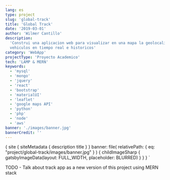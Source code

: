 ```yaml
---
lang: es
type: project
slug: 'global-track'
title: 'Global Track'
date: '2019-03-01'
author: 'Wilmer Cantillo'
description:
  'Construi una aplicacion web para visualizar en una mapa la geolocalizacion de
  vehiculos en tiempo real e historicos'
category: 'WebApp'
projectType: 'Proyecto Academico'
tech: 'LAMP & MERN'
keywords:
  - 'mysql'
  - 'mongo'
  - 'jquery'
  - 'react'
  - 'bootstrap'
  - 'materialUI'
  - 'leaflet'
  - 'google maps API'
  - 'python'
  - 'php'
  - 'node'
  - 'aws'
banner: './images/banner.jpg'
bannerCredit: ''
---
```


  {
    site {
      siteMetadata {
        description
        title
      }
    }
    banner: file(
      relativePath: { eq: "project/global-track/images/banner.jpg" }
    ) {
      childImageSharp {
        gatsbyImageData(layout: FULL_WIDTH, placeholder: BLURRED)
      }
    }
  }
`

TODO - Talk about track app as a new version of this project using MERN stack
